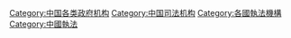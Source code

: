 [[Category:中国各类政府机构|Category:中国各类政府机构]]
[[Category:中国司法机构|Category:中国司法机构]]
[[Category:各國執法機構|Category:各國執法機構]]
[[Category:中國執法|Category:中國執法]]